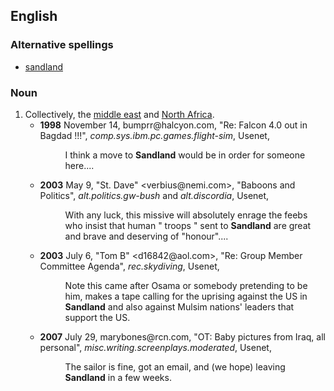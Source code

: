 ==English==
===Alternative spellings===
*[[sandland]]
===Noun===
{{en-noun|-|sg=[[sand|Sand]][[land]]}}
#Collectively, the [[middle east]] and [[North Africa]].
#*'''1998''' November 14, bumprr@halcyon.com, "Re: Falcon 4.0 out in Bagdad !!!", ''comp.sys.ibm.pc.games.flight-sim'', Usenet,
#*:I think a move to '''Sandland''' would be in order for someone here....
#*'''2003''' May 9, "St. Dave" <verbius@nemi.com>, "Baboons and Politics", ''alt.politics.gw-bush'' and ''alt.discordia'', Usenet,
#*:With any luck, this missive will absolutely enrage the feebs who insist that human "&nbsp;troops&nbsp;" sent to '''Sandland''' are great and brave and deserving of "honour"....
#*'''2003''' July 6, "Tom B" <d16842@aol.com>, "Re: Group Member Committee Agenda", ''rec.skydiving'', Usenet,
#*:Note this came after Osama or somebody pretending to be him, makes a tape calling for the uprising against the US in '''Sandland''' and also against Mulsim nations' leaders that support the US.
#*'''2007''' July 29, marybones@rcn.com, "OT: Baby pictures from Iraq, all personal", ''misc.writing.screenplays.moderated'', Usenet,
#*:The sailor is fine, got an email, and (we hope) leaving '''Sandland''' in a few weeks.